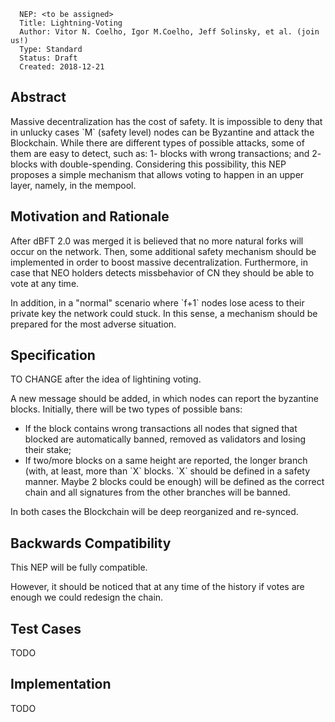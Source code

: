 <pre>
  NEP: <to be assigned>
  Title: Lightning-Voting
  Author: Vitor N. Coelho, Igor M.Coelho, Jeff Solinsky, et al. (join us!)
  Type: Standard
  Status: Draft
  Created: 2018-12-21
</pre>

==Abstract==

Massive decentralization has the cost of safety.
It is impossible to deny that in unlucky cases `M` (safety level) nodes can be Byzantine and attack the Blockchain.
While there are different types of possible attacks, some of them are easy to detect, such as: 1- blocks with wrong transactions; and 2- blocks with double-spending.
Considering this possibility, this NEP proposes a simple mechanism that allows voting to happen in an upper layer, namely, in the mempool.


==Motivation and Rationale==

After dBFT 2.0 was merged it is believed that no more natural forks will occur on the network.
Then, some additional safety mechanism should be implemented in order to boost massive decentralization.
Furthermore, in case that NEO holders detects missbehavior of CN they should be able to vote at any time.

In addition, in a "normal" scenario where `f+1` nodes lose acess to their private key the network could stuck.
In this sense, a mechanism should be prepared for the most adverse situation.

==Specification==

TO CHANGE after the idea of lightining voting.

A new message should be added, in which nodes can report the byzantine blocks.
Initially, there will be two types of possible bans:

* If the block contains wrong transactions all nodes that signed that blocked are automatically banned, removed as validators and losing their stake;
* If two/more blocks on a same height are reported, the longer branch (with, at least, more than `X` blocks. `X` should be defined in a safety manner. Maybe 2 blocks could be enough) will be defined as the correct chain and all signatures from the other branches will be banned.

In both cases the Blockchain will be deep reorganized and re-synced.

==Backwards Compatibility==

This NEP will be fully compatible.

However, it should be noticed that at any time of the history if votes are enough we could redesign the chain.

==Test Cases==

TODO

==Implementation==

TODO
